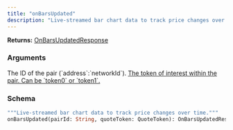 ```yaml
---
title: "onBarsUpdated"
description: "Live-streamed bar chart data to track price changes over time."
---
```


**Returns:** [OnBarsUpdatedResponse](/api-reference/types#onbarsupdatedresponse)

### Arguments

<ResponseField name="pairId" type="String">
  The ID of the pair (`address`:`networkId`).
</ResponseField>

<a href="/api-reference/enums#quotetoken">
  <ResponseField name="quoteToken" type="QuoteToken">
    The token of interest within the pair. Can be `token0` or `token1`.
  </ResponseField>
</a>

### Schema


```graphql 
"""Live-streamed bar chart data to track price changes over time."""
onBarsUpdated(pairId: String, quoteToken: QuoteToken): OnBarsUpdatedResponse
```

